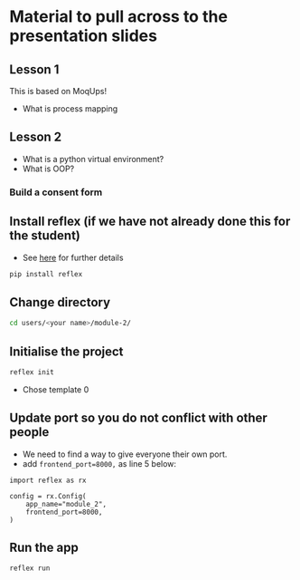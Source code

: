 # Material to pull across to the presentation slides

## Lesson 1

This is based on MoqUps!

* What is process mapping

## Lesson 2

* What is a python virtual environment?
* What is OOP?

### Build a consent form

## Install reflex (if we have not already done this for the student)

* See [here](https://reflex.dev/docs/getting-started/installation/) for further details

```.bash
pip install reflex
```

## Change directory

```.bash
cd users/<your name>/module-2/
```

## Initialise the project

```.bash
reflex init
```

* Chose template 0

## Update port so you do not conflict with other people

* We need to find a way to give everyone their own port.
* add `frontend_port=8000,` as line 5 below:

```.python
import reflex as rx

config = rx.Config(
    app_name="module_2",
    frontend_port=8000,
)
```

## Run the app

```.bash
reflex run
```

